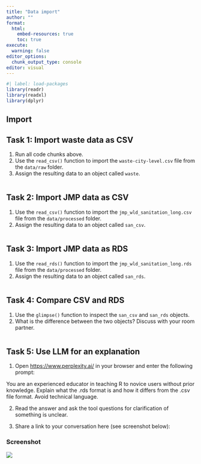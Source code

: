 ```yaml
---
title: "Data import"
author: ""
format:
  html:
    embed-resources: true
    toc: true
execute:
  warning: false
editor_options: 
  chunk_output_type: console
editor: visual
---
```


```r
#| label: load-packages
library(readr)
library(readxl)
library(dplyr)
```

## Import

## Task 1: Import waste data as CSV

1.  Run all code chunks above.
2.  Use the `read_csv()` function to import the `waste-city-level.csv` file from the `data/raw` folder.
3.  Assign the resulting data to an object called `waste`.

```r

```

## Task 2: Import JMP data as CSV

1.  Use the `read_csv()` function to import the `jmp_wld_sanitation_long.csv` file from the `data/processed` folder.
2.  Assign the resulting data to an object called `san_csv`.

```r

```

## Task 3: Import JMP data as RDS

1.  Use the `read_rds()` function to import the `jmp_wld_sanitation_long.rds` file from the `data/processed` folder.
2.  Assign the resulting data to an object called `san_rds`.

```r

```

## Task 4: Compare CSV and RDS

1.  Use the `glimpse()` function to inspect the `san_csv` and `san_rds` objects.
2.  What is the difference between the two objects? Discuss with your room partner.

```r

```

## Task 5: Use LLM for an explanation

1.  Open <https://www.perplexity.ai/> in your browser and enter the following prompt:

You are an experienced educator in teaching R to novice users without prior knowledge. Explain what the .rds format is and how it differs from the .csv file format. Avoid technical language.

2.  Read the answer and ask the tool questions for clarification of something is unclear.

3.  Share a link to your conversation here (see screenshot below):

### Screenshot

![](images/perplexity-share-conversation-link.png)
